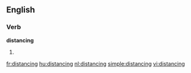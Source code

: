 ==English==

===Verb===
'''distancing'''

# {{present participle of|[[distance]]}}

[[fr:distancing]]
[[hu:distancing]]
[[nl:distancing]]
[[simple:distancing]]
[[vi:distancing]]